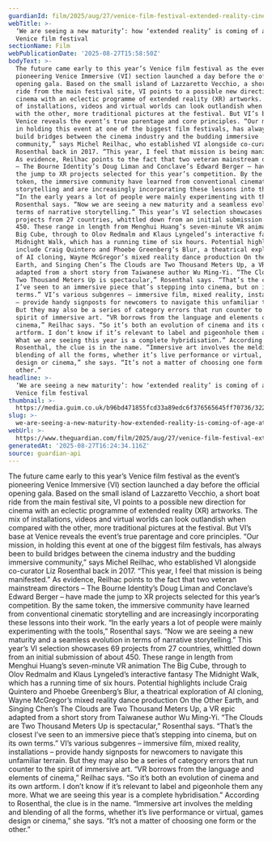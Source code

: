 ```yaml
---
guardianId: film/2025/aug/27/venice-film-festival-extended-reality-cinema-vr
webTitle: >-
  ‘We are seeing a new maturity’: how ‘extended reality’ is coming of age at the
  Venice film festival
sectionName: Film
webPublicationDate: '2025-08-27T15:58:50Z'
bodyText: >-
  The future came early to this year’s Venice film festival as the event’s
  pioneering Venice Immersive (VI) section launched a day before the official
  opening gala. Based on the small island of Lazzaretto Vecchio, a short boat
  ride from the main festival site, VI points to a possible new direction for
  cinema with an eclectic programme of extended reality (XR) artworks. The mix
  of installations, videos and virtual worlds can look outlandish when compared
  with the other, more traditional pictures at the festival. But VI’s base at
  Venice reveals the event’s true parentage and core principles. “Our mission,
  in holding this event at one of the biggest film festivals, has always been to
  build bridges between the cinema industry and the budding immersive
  community,” says Michel Reilhac, who established VI alongside co-curator Liz
  Rosenthal back in 2017. “This year, I feel that mission is being manifested.”
  As evidence, Reilhac points to the fact that two veteran mainstream directors
  – The Bourne Identity’s Doug Liman and Conclave’s Edward Berger – have made
  the jump to XR projects selected for this year’s competition. By the same
  token, the immersive community have learned from conventional cinematic
  storytelling and are increasingly incorporating these lessons into their work.
  “In the early years a lot of people were mainly experimenting with the tools,”
  Rosenthal says. “Now we are seeing a new maturity and a seamless evolution in
  terms of narrative storytelling.” This year’s VI selection showcases 69
  projects from 27 countries, whittled down from an initial submission of about
  450. These range in length from Menghui Huang’s seven-minute VR animation The
  Big Cube, through to Olov Redmalm and Klaus Lyngeled’s interactive fantasy The
  Midnight Walk, which has a running time of six hours. Potential highlights
  include Craig Quintero and Phoebe Greenberg’s Blur, a theatrical exploration
  of AI cloning, Wayne McGregor’s mixed reality dance production On the Other
  Earth, and Singing Chen’s The Clouds are Two Thousand Meters Up, a VR epic
  adapted from a short story from Taiwanese author Wu Ming-Yi. “The Clouds are
  Two Thousand Meters Up is spectacular,” Rosenthal says. “That’s the closest
  I’ve seen to an immersive piece that’s stepping into cinema, but on its own
  terms.” VI’s various subgenres – immersive film, mixed reality, installations
  – provide handy signposts for newcomers to navigate this unfamiliar terrain.
  But they may also be a series of category errors that run counter to the
  spirit of immersive art. “VR borrows from the language and elements of
  cinema,” Reilhac says. “So it’s both an evolution of cinema and its own
  artform. I don’t know if it’s relevant to label and pigeonhole them any more.
  What we are seeing this year is a complete hybridisation.” According to
  Rosenthal, the clue is in the name. “Immersive art involves the melding and
  blending of all the forms, whether it’s live performance or virtual, games
  design or cinema,” she says. “It’s not a matter of choosing one form or the
  other.”
headline: >-
  ‘We are seeing a new maturity’: how ‘extended reality’ is coming of age at the
  Venice film festival
thumbnail: >-
  https://media.guim.co.uk/b96bd471855fcd33a89edc6f376565645ff70736/322_0_4320_3456/500.jpg
slug: >-
  we-are-seeing-a-new-maturity-how-extended-reality-is-coming-of-age-at-the-venice-film-festival
webUrl: >-
  https://www.theguardian.com/film/2025/aug/27/venice-film-festival-extended-reality-cinema-vr
generatedAt: '2025-08-27T16:24:34.116Z'
source: guardian-api
---
```

The future came early to this year’s Venice film festival as the event’s pioneering Venice Immersive (VI) section launched a day before the official opening gala. Based on the small island of Lazzaretto Vecchio, a short boat ride from the main festival site, VI points to a possible new direction for cinema with an eclectic programme of extended reality (XR) artworks. The mix of installations, videos and virtual worlds can look outlandish when compared with the other, more traditional pictures at the festival. But VI’s base at Venice reveals the event’s true parentage and core principles. “Our mission, in holding this event at one of the biggest film festivals, has always been to build bridges between the cinema industry and the budding immersive community,” says Michel Reilhac, who established VI alongside co-curator Liz Rosenthal back in 2017. “This year, I feel that mission is being manifested.” As evidence, Reilhac points to the fact that two veteran mainstream directors – The Bourne Identity’s Doug Liman and Conclave’s Edward Berger – have made the jump to XR projects selected for this year’s competition. By the same token, the immersive community have learned from conventional cinematic storytelling and are increasingly incorporating these lessons into their work. “In the early years a lot of people were mainly experimenting with the tools,” Rosenthal says. “Now we are seeing a new maturity and a seamless evolution in terms of narrative storytelling.” This year’s VI selection showcases 69 projects from 27 countries, whittled down from an initial submission of about 450. These range in length from Menghui Huang’s seven-minute VR animation The Big Cube, through to Olov Redmalm and Klaus Lyngeled’s interactive fantasy The Midnight Walk, which has a running time of six hours. Potential highlights include Craig Quintero and Phoebe Greenberg’s Blur, a theatrical exploration of AI cloning, Wayne McGregor’s mixed reality dance production On the Other Earth, and Singing Chen’s The Clouds are Two Thousand Meters Up, a VR epic adapted from a short story from Taiwanese author Wu Ming-Yi. “The Clouds are Two Thousand Meters Up is spectacular,” Rosenthal says. “That’s the closest I’ve seen to an immersive piece that’s stepping into cinema, but on its own terms.” VI’s various subgenres – immersive film, mixed reality, installations – provide handy signposts for newcomers to navigate this unfamiliar terrain. But they may also be a series of category errors that run counter to the spirit of immersive art. “VR borrows from the language and elements of cinema,” Reilhac says. “So it’s both an evolution of cinema and its own artform. I don’t know if it’s relevant to label and pigeonhole them any more. What we are seeing this year is a complete hybridisation.” According to Rosenthal, the clue is in the name. “Immersive art involves the melding and blending of all the forms, whether it’s live performance or virtual, games design or cinema,” she says. “It’s not a matter of choosing one form or the other.”
